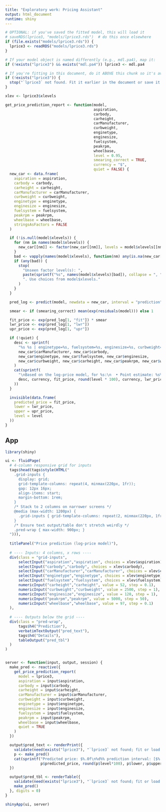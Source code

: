 ```yaml
---
title: "Exploratory work: Pricing Assistant"
output: html_document
runtime: shiny
---
```


```r
# OPTIONAL: if you've saved the fitted model, this will load it
# saveRDS(lprice3, "models/lprice3.rds")  # do this once elsewhere
if (file.exists("models/lprice3.rds")) {
  lprice3 <- readRDS("models/lprice3.rds")
}

# If your model object is named differently (e.g., mdl.pa4), map it:
if (!exists("lprice3") && exists("mdl.pa4")) lprice3 <- mdl.pa4

# If you're fitting in this document, do it ABOVE this chunk so it's available here.
if (!exists("lprice3")) {
  stop("`lprice3` not found. Fit it earlier in the document or save it to models/lprice3.rds")
}

xlev <- lprice3$xlevels
```

<!-- ## Helper -->

```r
get_price_prediction_report <- function(model,
                                        aspiration,
                                        carbody,
                                        carheight,
                                        carManufacturer,
                                        curbweight,
                                        enginetype,
                                        enginesize,
                                        fuelsystem,
                                        peakrpm,
                                        wheelbase,
                                        level = 0.95,
                                        smearing_correct = TRUE,
                                        currency = "$",
                                        quiet = FALSE) {
  new_car <- data.frame(
    aspiration = aspiration,
    carbody = carbody,
    carheight = carheight,
    carManufacturer = carManufacturer,
    curbweight = curbweight,
    enginetype = enginetype,
    enginesize = enginesize,
    fuelsystem = fuelsystem,
    peakrpm = peakrpm,
    wheelbase = wheelbase,
    stringsAsFactors = FALSE
  )

  if (!is.null(model$xlevels)) {
    for (nm in names(model$xlevels)) {
      new_car[[nm]] <- factor(new_car[[nm]], levels = model$xlevels[[nm]])
    }
    bad <- vapply(names(model$xlevels), function(nm) any(is.na(new_car[[nm]])), logical(1))
    if (any(bad)) {
      stop(
        "Unseen factor level(s): ",
        paste(sprintf("%s", names(model$xlevels)[bad]), collapse = ", "),
        ". Use choices from model$xlevels."
      )
    }
  }

  pred_log <- predict(model, newdata = new_car, interval = "prediction", level = level)

  smear <- if (smearing_correct) mean(exp(residuals(model))) else 1

  fit_price <- exp(pred_log[1, "fit"]) * smear
  lwr_price <- exp(pred_log[1, "lwr"])
  upr_price <- exp(pred_log[1, "upr"])

  if (!quiet) {
    desc <- sprintf(
      "%s %s | enginetype=%s, fuelsystem=%s, enginesize=%s, curbweight=%s, carheight=%s, peakrpm=%s, wheelbase=%s",
      new_car$carManufacturer, new_car$carbody,
      new_car$enginetype, new_car$fuelsystem, new_car$enginesize,
      new_car$curbweight, new_car$carheight, new_car$peakrpm, new_car$wheelbase
    )
    cat(sprintf(
      "\nBased on the log-price model, for %s:\n  • Point estimate: %s%.0f\n  • %d%% prediction interval: [%s%.0f, %s%.0f]\n",
      desc, currency, fit_price, round(level * 100), currency, lwr_price, currency, upr_price
    ))
  }

  invisible(data.frame(
    predicted_price = fit_price,
    lower = lwr_price,
    upper = upr_price,
    level = level
  ))
}
```

## App

```r
library(shiny)

ui <- fluidPage(
  # 4-column responsive grid for inputs
  tags$head(tags$style(HTML("
    .grid-inputs {
      display: grid;
      grid-template-columns: repeat(4, minmax(220px, 1fr));
      gap: 12px 16px;
      align-items: start;
      margin-bottom: 1rem;
    }
    /* Stack to 2 columns on narrower screens */
    @media (max-width: 1200px) {
      .grid-inputs { grid-template-columns: repeat(2, minmax(220px, 1fr)); }
    }
    /* Ensure text output/table don't stretch weirdly */
    .pred-wrap { max-width: 900px; }
  "))),
  
  titlePanel("Price prediction (log-price model)"),
  
  # ---- Inputs: 4 columns, x rows ----
  div(class = "grid-inputs",
      selectInput("aspiration","aspiration", choices = xlev$aspiration),
      selectInput("carbody","carbody", choices = xlev$carbody),
      selectInput("carManufacturer","carManufacturer", choices = xlev$carManufacturer),
      selectInput("enginetype","enginetype", choices = xlev$enginetype),
      selectInput("fuelsystem","fuelsystem", choices = xlev$fuelsystem),
      numericInput("carheight","carheight", value = 52, step = 0.1),
      numericInput("curbweight","curbweight", value = 2500, step = 1),
      numericInput("enginesize","enginesize", value = 120, step = 1),
      numericInput("peakrpm","peakrpm", value = 5000, step = 50),
      numericInput("wheelbase","wheelbase", value = 97, step = 0.1)
  ),
  
  # ---- Outputs below the grid ----
  div(class = "pred-wrap",
      tags$h4("Prediction"),
      verbatimTextOutput("pred_text"),
      tags$h4("Details"),
      tableOutput("pred_tbl")
  )
)


server <- function(input, output, session) {
  make_pred <- reactive({
    get_price_prediction_report(
      model = lprice3,
      aspiration = input$aspiration,
      carbody = input$carbody,
      carheight = input$carheight,
      carManufacturer = input$carManufacturer,
      curbweight = input$curbweight,
      enginetype = input$enginetype,
      enginesize = input$enginesize,
      fuelsystem = input$fuelsystem,
      peakrpm = input$peakrpm,
      wheelbase = input$wheelbase,
      quiet = TRUE
    )
  })

  output$pred_text <- renderPrint({
    validate(need(exists("lprice3"), "`lprice3` not found; fit or load it earlier in the document."))
    p <- make_pred()
    cat(sprintf("Predicted price: $%.0f\n%d%% prediction interval: [$%.0f, $%.0f]",
                p$predicted_price, round(p$level*100), p$lower, p$upper))
  })

  output$pred_tbl <- renderTable({
    validate(need(exists("lprice3"), "`lprice3` not found; fit or load it earlier in the document."))
    make_pred()
  }, digits = 0)
}

shinyApp(ui, server)
```
